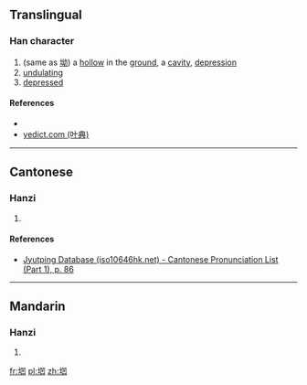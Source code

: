 ==Translingual==

===Han character===
{{Han char|rn=32|rad=土|as=05|sn=8|four=|canj=土尸尸山 (GSSU)|ids=⿰[[土]][[凹]]}}

# (same as [[坳]]) a [[hollow]] in the [[ground]], a [[cavity]], [[depression]]
# [[undulating]]
# [[depressed]]

====References====
* {{Han ref|kx=0227.271|hdz=10432.020|uh=5787|ud=22407}}
*[http://yedict.com/htm/57/5787.htm yedict.com (叶典)]

----

==Cantonese==

===Hanzi===
{{yue-hanzi|jyut=[[aau3]], [[ngaau3]], [[aau1]], [[ngaau1]]|y=aau3, ngaau3, aau1, ngaau1}}

# {{defn|lang=yue|sort=土05}}

====References====
* [http://www.iso10646hk.net/jp/document/download.jsp Jyutping Database (iso10646hk.net) - Cantonese Pronunciation List (Part 1), p. 86]

----

==Mandarin==

===Hanzi===
{{cmn-hanzi|pin=[[ào]] ([[ao4]])|wg=ao<sup>4</sup>}}

# {{defn|lang=cmn|sort=土05}}

[[fr:垇]]
[[pl:垇]]
[[zh:垇]]